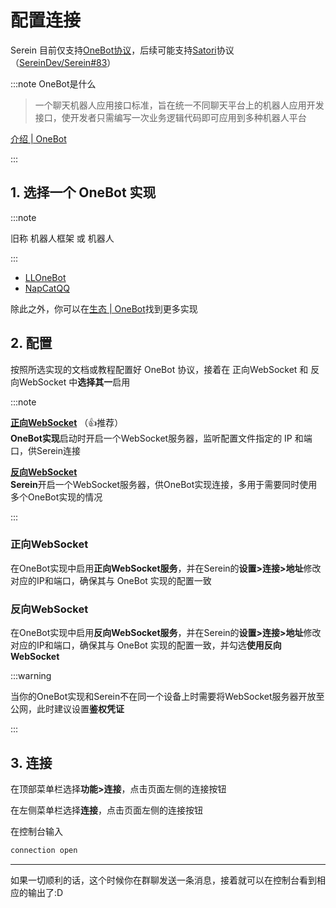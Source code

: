 # 配置连接

Serein 目前仅支持[OneBot协议](https://onebot.dev/)，后续可能支持[Satori](https://satori.js.org/zh-CN/)协议（[SereinDev/Serein#83](https://github.com/SereinDev/Serein/issues/83)）

:::note OneBot是什么

>一个聊天机器人应用接口标准，旨在统一不同聊天平台上的机器人应用开发接口，使开发者只需编写一次业务逻辑代码即可应用到多种机器人平台

[介绍 | OneBot](https://onebot.dev/introduction.html)

:::

## 1. 选择一个 OneBot 实现

:::note

旧称 机器人框架 或 机器人

:::

- [LLOneBot](https://github.com/LLOneBot/LLOneBot)
- [NapCatQQ](https://github.com/NapNeko/NapCatQQ)

除此之外，你可以在[生态 | OneBot](https://onebot.dev/ecosystem)找到更多实现

## 2. 配置

按照所选实现的文档或教程配置好 OneBot 协议，接着在 正向WebSocket 和 反向WebSocket 中**选择其一**启用

:::note

[**正向WebSocket**](#正向websocket) （👍推荐）  
**OneBot实现**启动时开启一个WebSocket服务器，监听配置文件指定的 IP 和端口，供Serein连接

[**反向WebSocket**](#反向websocket)  
**Serein**开启一个WebSocket服务器，供OneBot实现连接，多用于需要同时使用多个OneBot实现的情况

:::

### 正向WebSocket

在OneBot实现中启用**正向WebSocket服务**，并在Serein的**设置>连接>地址**修改对应的IP和端口，确保其与 OneBot 实现的配置一致

### 反向WebSocket

在OneBot实现中启用**反向WebSocket服务**，并在Serein的**设置>连接>地址**修改对应的IP和端口，确保其与 OneBot 实现的配置一致，并勾选**使用反向WebSocket**

:::warning

当你的OneBot实现和Serein不在同一个设备上时需要将WebSocket服务器开放至公网，此时建议设置**鉴权凭证**

:::

## 3. 连接


<Tabs groupId="type">

<TabItem value="lite" label="Serein.Lite" >

在顶部菜单栏选择**功能>连接**，点击页面左侧的连接按钮

</TabItem>
<TabItem value="plus" label="Serein.Plus">

在左侧菜单栏选择**连接**，点击页面左侧的连接按钮

</TabItem>

<TabItem value="cli" label="Serein.Cli" >

在控制台输入

```txt
connection open
```

</TabItem>

</Tabs>

---

如果一切顺利的话，这个时候你在群聊发送一条消息，接着就可以在控制台看到相应的输出了:D
